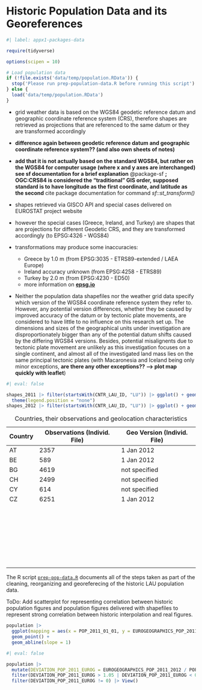 # Historic Population Data and its Georeferences {#sec-AppxPopData}

```r
#| label: appx1-packages-data

require(tidyverse)

options(scipen = 10)

# Load population data
if (!file.exists('data/temp/population.RData')) {
  stop('Please run prep-population-data.R before running this script')
} else {
  load('data/temp/population.RData')
}
```

-   grid weather data is based on the WGS84 geodetic reference datum and geographic coordinate reference system (CRS), therefore shapes are retrieved as projections that are referenced to the same datum or they are transformed accordingly

-   **difference again between geodetic reference datum and geographic coordinate reference system?? (and also own sheets of notes)**

-   **add that it is not actually based on the standard WGS84, but rather on the WGS84 for computer usage (where x and y axes are interchanged) see sf documentation for a brief explanation** @package-sf **; OGC:CRS84 is considered the "traditional" GIS order, supposed standard is to have longitude as the first coordinate, and latitude as the second** cite package documentation for command *sf::st_transform()*

-   shapes retrieved via GISCO API and special cases delivered on EUROSTAT project website

-   however the special cases (Greece, Ireland, and Turkey) are shapes that are projections for different Geodetic CRS, and they are transformed accordingly (to EPSG:4326 - WGS84)

-   transformations may produce some inaccuracies:

    -   Greece by 1.0 m (from EPSG:3035 - ETRS89-extended / LAEA Europe)
    -   Ireland accuracy unknown (from EPSG:4258 - ETRS89)
    -   Turkey by 2.0 m (from EPSG:4230 - ED50)
    -   more information on [**epsg.io**](epsg.io)

-   Neither the population data shapefiles nor the weather grid data specify which version of the WGS84 coordinate reference system they refer to.
    However, any potential version differences, whether they be caused by improved accuracy of the datum or by tectonic plate movements, are considered to have little to no influence on this research set up.
    The dimensions and sizes of the geographical units under investigation are disproportionately bigger than any of the potential datum shifts caused by the differing WGS84 versions.
    Besides, potential misalignents due to tectonic plate movement are unlikely as this investigation focuses on a single continent, and almost all of the investigated land mass lies on the same principal tectonic plates (with Macaronesia and Iceland being only minor exceptions, **are there any other exceptions?? --\> plot map quickly with leaflet**)

```r
#| eval: false

shapes_2011 |> filter(startsWith(CNTR_LAU_ID, "LU")) |> ggplot() + geom_sf(aes(fill = ifelse(LAU_NAME == "Eschweiler" | LAU_NAME == "Wiltz", "Highlight", "Default"))) + scale_fill_manual(values = c("Highlight" = "red", "Default" = "grey")) +
  theme(legend.position = "none")
shapes_2012 |> filter(startsWith(CNTR_LAU_ID, "LU")) |> ggplot() + geom_sf()

```

| Country | Observations (Individ. File) | Geo Version (Individ. File) |
|---------|------------------------------|-----------------------------|
| AT      | 2357                         | 1 Jan 2012                  |
| BE      | 589                          | 1 Jan 2012                  |
| BG      | 4619                         | not specified               |
| CH      | 2499                         | not specified               |
| CY      | 614                          | not specified               |
| CZ      | 6251                         | 1 Jan 2012                  |
|         |                              |                             |
|         |                              |                             |
|         |                              |                             |
|         |                              |                             |
|         |                              |                             |
|         |                              |                             |
|         |                              |                             |
|         |                              |                             |
|         |                              |                             |
|         |                              |                             |
|         |                              |                             |
|         |                              |                             |
|         |                              |                             |
|         |                              |                             |
|         |                              |                             |
|         |                              |                             |
|         |                              |                             |
|         |                              |                             |
|         |                              |                             |
|         |                              |                             |
|         |                              |                             |
|         |                              |                             |
|         |                              |                             |
|         |                              |                             |
|         |                              |                             |
|         |                              |                             |
|         |                              |                             |
|         |                              |                             |

: Countries, their observations and geolocation characteristics

The R script [`prep-pop-data.R`](./prep-pop-data.R) documents all of the steps taken as part of the cleaning, reorganizing and georeferecing of the historic LAU population data.

ToDo: Add scatterplot for representing correlation between historic population figures and population figures delivered with shapefiles to represent strong correlation between historic interpolation and real figures.

```r
population |> 
  ggplot(mapping = aes(x = POP_2011_01_01, y = EUROGEOGRAPHICS_POP_2011_2012)) +
  geom_point() +
  geom_abline(slope = 1)
```

```r
#| eval: false

population |> 
  mutate(DEVIATION_POP_2011_EUROG = EUROGEOGRAPHICS_POP_2011_2012 / POP_2011_01_01) |> 
  filter(DEVIATION_POP_2011_EUROG > 1.05 | DEVIATION_POP_2011_EUROG < 0.95) |> 
  filter(DEVIATION_POP_2011_EUROG != 0) |> View()
```
